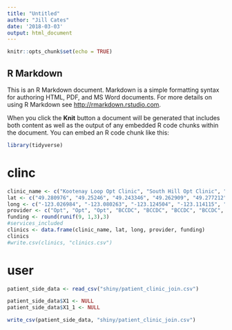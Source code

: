 ```yaml
---
title: "Untitled"
author: "Jill Cates"
date: '2018-03-03'
output: html_document
---
```


```r
knitr::opts_chunk$set(echo = TRUE)
```

## R Markdown

This is an R Markdown document. Markdown is a simple formatting syntax for authoring HTML, PDF, and MS Word documents. For more details on using R Markdown see <http://rmarkdown.rstudio.com>.

When you click the **Knit** button a document will be generated that includes both content as well as the output of any embedded R code chunks within the document. You can embed an R code chunk like this:

```r
library(tidyverse)
```

# clinc
```r
clinic_name <- c("Kootenay Loop Opt Clinic", "South Hill Opt Clinic", "Vancouver Opt Clinic", "ADAP (AIDS and Disability Action Program)", "AIDS Vancouver", "Alina Wydra", "Aquarius Medical Clinic", "Bayswater Medical Clinic", "Bloom Community Midwives")
lat <- c("49.280976", "49.25246", "49.243346", "49.262909", "49.277212", "49.263736", "49.273822", "49.264481", "49.279902")
long <- c("-123.026984", "-123.080263", "-123.124504", "-123.114115", "-123.1239", "-123.118004", "-123.120589", "-123.171416", "-123.129868")
provider <- c("Opt", "Opt", "Opt", "BCCDC", "BCCDC", "BCCDC", "BCCDC", "BCCDC", "BCCDC")
funding <- round(runif(9, 1,3),3)
#services_included
clinics <- data.frame(clinic_name, lat, long, provider, funding)
clinics
#write.csv(clinics, "clinics.csv")
```


# user
```r

patient_side_data <- read_csv("shiny/patient_clinic_join.csv")

patient_side_data$X1 <- NULL
patient_side_data$X1_1 <- NULL

write_csv(patient_side_data, "shiny/patient_clinic_join.csv")
```
